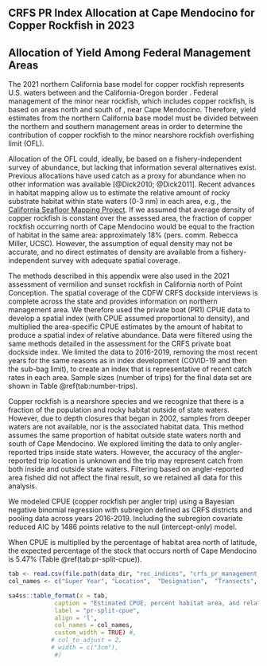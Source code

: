 ## CRFS PR Index Allocation at Cape Mendocino for Copper Rockfish in 2023


## Allocation of Yield Among Federal Management Areas


The 2021 northern California base model for copper rockfish represents U.S. 
waters between \PtC and the California-Oregon border \CAOR. Federal management of 
the minor near rockfish, which includes copper rockfish, is based on areas north and south of \CapeM, near Cape Mendocino. Therefore, yield estimates from the northern California base model must be divided between the northern and southern management areas in order 
to determine the contribution of copper rockfish to the minor nearshore rockfish overfishing limit (OFL).

Allocation of the OFL could, ideally, be based on a fishery-independent survey of 
abundance, but lacking that information several alternatives exist. Previous 
allocations have used catch as a proxy for abundance when no other information 
was available [@Dick2010; @Dick2011]. Recent advances in habitat mapping allow 
us to estimate the relative amount of rocky substrate habitat within state waters 
(0-3 nm) in each area, e.g., the [California Seafloor Mapping Project](https://walrus.wr.usgs.gov/mapping/csmp/). If we assumed that average density of copper rockfish is constant over the assessed area, the fraction of copper rockfish occurring north of Cape Mendocino would be equal to the fraction of habitat in the same area: approximately 18% (pers. comm. Rebecca Miller, UCSC). However, the assumption of equal density may not be accurate, and no direct estimates of density are available from a fishery-independent survey with adequate spatial coverage.

The methods described in this appendix were also used in the 2021 assessment of vermilion and sunset rockfish in California north of Point Conception. The spatial coverage of the CDFW CRFS dockside interviews is complete across the state and provides information on northern management area. We therefore used the private boat (PR1) CPUE data to develop a spatial index (with CPUE assumed proportional to density), and multiplied the area-specific CPUE estimates by the amount of habitat to produce a spatial index of relative abundance.
Data were filtered using the same methods detailed in the assessment for the CRFS 
private boat dockside index. We limited the data to 2016-2019, removing the most recent years for the same reasons as in index development (COVID-19 and then the sub-bag limit), to create an index that is representative of recent catch rates in each area. Sample sizes (number of trips) for the final data set are shown in Table \@ref(tab:number-trips).

Copper rockfish is a nearshore species and we recognize that there is a fraction of the 
population and rocky habitat outside of state waters.  However, due to depth closures that began in 2002, samples from deeper waters are not available, nor is the associated habitat 
data.  This method assumes the same proportion of habitat outside state waters north and 
south of Cape Mendocino. We explored limiting the data to only angler-reported trips inside state waters. However, the accuracy of the angler-reported trip location is unknown and the trip may represent catch from both inside and outside state waters. Filtering based on angler-reported area fished did not affect the final result, so we retained all data for this analysis.

We modeled CPUE (copper rockfish per angler trip) using a 
Bayesian negative binomial regression with subregion defined as CRFS districts and pooling data across years 2016-2019. Including the subregion covariate reduced AIC by 1486 points relative to the null (intercept-only) model. 

When CPUE is multiplied by the percentage of habitat area north of \CapeM latitude, the expected percentage of the stock that occurs north of Cape Mendocino is 5.47% (Table \@ref(tab:pr-split-cpue)).


```r
tab <- read.csv(file.path(data_dir, "rec_indices", "crfs_pr_management_split", "cpue_by_district.csv"))
col_names <- c("Super Year", "Location",  "Designation",  "Transects", "Observations")

sa4ss::table_format(x = tab,
             caption = "Estimated CPUE, percent habitat area, and relative abundance by CRFS District.",
             label = "pr-split-cpue",
             align = 'l',
             col_names = col_names,
             custom_width = TRUE) #,
            # col_to_adjust = 2, 
            # width = c("3cm"),
             #)
```

